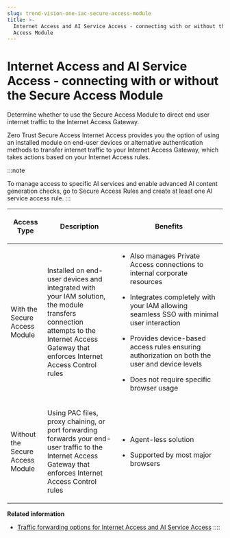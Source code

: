 ```yaml
---
slug: trend-vision-one-iac-secure-access-module
title: >-
  Internet Access and AI Service Access - connecting with or without the Secure
  Access Module
---
```

# Internet Access and AI Service Access - connecting with or without the Secure Access Module

Determine whether to use the Secure Access Module to direct end user internet traffic to the Internet Access Gateway.

Zero Trust Secure Access Internet Access provides you the option of using an installed module on end-user devices or alternative authentication methods to transfer internet traffic to your Internet Access Gateway, which takes actions based on your Internet Access rules.

:::note

To manage access to specific AI services and enable advanced AI content generation checks, go to Secure Access Rules and create at least one AI service access rule.
:::

<table>
<colgroup>
<col style="width: 17%" />
<col style="width: 33%" />
<col style="width: 50%" />
</colgroup>
<thead>
<tr>
<th><p>Access Type</p></th>
<th><p>Description</p></th>
<th><p>Benefits</p></th>
</tr>
</thead>
<tbody>
<tr>
<td>With the Secure Access Module</td>
<td><p>Installed on end-user devices and integrated with your IAM solution, the module transfers connection attempts to the Internet Access Gateway that enforces Internet Access Control rules</p></td>
<td><ul>
<li><p>Also manages Private Access connections to internal corporate resources</p></li>
<li><p>Integrates completely with your IAM allowing seamless SSO with minimal user interaction</p></li>
<li><p>Provides device-based access rules ensuring authorization on both the user and device levels</p></li>
<li><p>Does not require specific browser usage</p></li>
</ul></td>
</tr>
<tr>
<td><p>Without the Secure Access Module</p></td>
<td><p>Using PAC files, proxy chaining, or port forwarding forwards your end-user traffic to the Internet Access Gateway that enforces Internet Access Control rules</p></td>
<td><ul>
<li><p>Agent-less solution</p></li>
<li><p>Supported by most major browsers</p></li>
</ul></td>
</tr>
</tbody>
</table>

**Related information**

- [Traffic forwarding options for Internet Access and AI Service Access](traffic-forwarding-internet-access.md "Learn about alternative methods that ensure internet traffic is directed to the Internet Access Gateway without installing the Secure Access Module.")
::::
